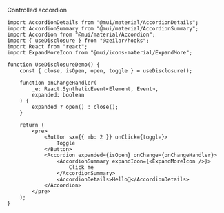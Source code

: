 
Controlled accordion

<UseDisclosureDemo />

```tsx
import AccordionDetails from "@mui/material/AccordionDetails";
import AccordionSummary from "@mui/material/AccordionSummary";
import Accordion from "@mui/material/Accordion";
import { useDisclosure } from "@zeilar/hooks";
import React from "react";
import ExpandMoreIcon from "@mui/icons-material/ExpandMore";

function UseDisclosureDemo() {
	const { close, isOpen, open, toggle } = useDisclosure();

	function onChangeHandler(
		_e: React.SyntheticEvent<Element, Event>,
		expanded: boolean
	) {
		expanded ? open() : close();
	}

	return (
		<pre>
			<Button sx={{ mb: 2 }} onClick={toggle}>
				Toggle
			</Button>
			<Accordion expanded={isOpen} onChange={onChangeHandler}>
				<AccordionSummary expandIcon={<ExpandMoreIcon />}>
					Click me
				</AccordionSummary>
				<AccordionDetails>Hello👋</AccordionDetails>
			</Accordion>
		</pre>
	);
}
```
